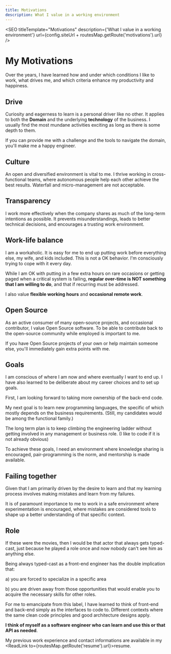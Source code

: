```yaml
---
title: Motivations
description: What I value in a working environment
---
```



<SEO
  titleTemplate="Motivations"
  description={'What I value in a working environment'}
  url={config.siteUrl + routesMap.getRoute('motivations').url}
/>

# My Motivations
Over the years, I have learned how and under which conditions I like to work, what drives me, and which criteria enhance my productivity and happiness.

## Drive
Curiosity and eagerness to learn is a personal driver like no other.
It applies to both the **Domain** and the underlying **technology** of the business.
I usually find the most mundane activities exciting as long as there is some depth to them.

If you can provide me with a challenge and the tools to navigate the domain, you'll make me a happy engineer.


## Culture
An open and diversified environment is vital to me.
I thrive working in cross-functional teams, where autonomous people help each other achieve the best results. Waterfall and micro-management are not acceptable.

## Transparency
I work more effectively when the company shares as much of the long-term intentions as possible. It prevents misunderstandings, leads to better technical decisions, and encourages a trusting work environment.

## Work-life balance
I am a workaholic. It is easy for me to end up putting work before everything else, my wife, and kids included. This is not a OK behavior. I'm consciously trying to cope with it every day.

While I am OK with putting in a few extra hours on rare occasions or getting paged when a critical system is failing, **regular over-time is NOT something that I am willing to do**, and that if recurring must be addressed.

I also value **flexible working hours** and **occasional remote work**.

## Open Source
As an active consumer of many open-source projects, and occasional contributor, I value Open Source software.
To be able to contribute back to the open-source community while employed is important to me.

If you have Open Source projects of your own or help maintain someone else, you'll immediately gain extra points with me.

## Goals
I am conscious of where I am now and where eventually I want to end up.
I have also learned to be deliberate about my career choices and to set up goals.

First, I am looking forward to taking more ownership of the back-end code.

My next goal is to learn new programming languages, the specific of which mostly depends on the business requirements. (Still, my candidates would be among the functional family.)

The long term plan is to keep climbing the engineering ladder without getting involved in any management or business role. (I like to code if it is not already obvious)

To achieve these goals, I need an environment where knowledge sharing is encouraged, pair-programming is the norm, and mentorship is made available.

## Failing together
Given that I am primarily driven by the desire to learn and that my learning process involves making mistakes and learn from my failures.

It is of paramount importance to me to work in a safe environment where experimentation is encouraged, where mistakes are considered tools to shape up a better understanding of that specific context.

## Role
If these were the movies, then I would be that actor that always gets typed-cast, just because he played a role once and now nobody can't see him as anything else.

Being always typed-cast as a front-end engineer has the double implication that:

a) you are forced to specialize in a specific area

b) you are driven away from those opportunities that would enable you to acquire the necessary skills for other roles.

For me to emancipate from this label, I have learned to think of front-end and back-end simply as the interfaces to code to.
Different contexts where the same clean code principles and good architecture designs apply.

**I think of myself as a software engineer who can learn and use this or that API as needed**.

My previous work experience and contact informations are available in my
<ReadLink to={routesMap.getRoute('resume').url}>resume</ReadLink>.
